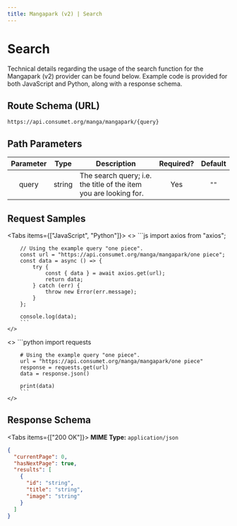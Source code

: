 ```yaml
---
title: Mangapark (v2) | Search
---
```



# Search

Technical details regarding the usage of the search function for the Mangapark (v2) provider can be found below. Example code is provided for both JavaScript and Python, along with a response schema.

## Route Schema (URL)

```
https://api.consumet.org/manga/mangapark/{query}
```

## Path Parameters

| Parameter |  Type  | Description                                                       | Required? | Default |
| :-------: | :----: | ----------------------------------------------------------------- | :-------: | :-----: |
|   query   | string | The search query; i.e. the title of the item you are looking for. |    Yes    |  `""`   |

## Request Samples

<Tabs items={["JavaScript", "Python"]}>
  <Tab>
    <>
        ```js
        import axios from "axios";

        // Using the example query "one piece".
        const url = "https://api.consumet.org/manga/mangapark/one piece";
        const data = async () => {
            try {
                const { data } = await axios.get(url);
                return data;
            } catch (err) {
                throw new Error(err.message);
            }
        };

        console.log(data);
        ```
    </>

  </Tab>
  <Tab>
    <>
        ```python
        import requests

        # Using the example query "one piece".
        url = "https://api.consumet.org/manga/mangapark/one piece"
        response = requests.get(url)
        data = response.json()

        print(data)
        ```
    </>

  </Tab>
</Tabs>

## Response Schema

<Tabs items={["200 OK"]}>
  <Tab>
  **MIME Type:** `application/json`
  ```json copy=false
  {
    "currentPage": 0,
    "hasNextPage": true,
    "results": [
      {
        "id": "string",
        "title": "string",
        "image": "string"
      }
    ]
  }
  ```
  </Tab>
</Tabs>
